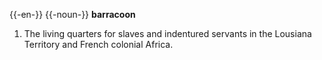 {{-en-}}
{{-noun-}}
'''barracoon'''
#The living quarters for slaves and indentured servants in the Lousiana Territory and French colonial Africa.